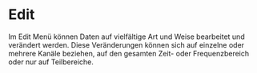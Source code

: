 # Edit

Im Edit Menü können Daten auf vielfältige Art und Weise bearbeitet und verändert werden. Diese Veränderungen können sich auf einzelne oder mehrere Kanäle beziehen, auf den gesamten Zeit- oder Frequenzbereich oder nur auf Teilbereiche.
